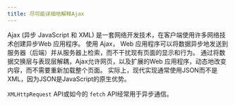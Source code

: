 ```yaml
---
title: 尽可能详细地解释Ajax
---
```


Ajax (异步 JavaScript 和 XML) 是一套网络开发技术，在客户端使用许多网络技术创建异步Web 应用程序。 使用 Ajax， Web 应用程序可以将数据异步地发送到服务器（后端）并从服务器上检索，而不干扰现有页面的显示和行为。 通过将数据交换层与表现层解耦，Ajax允许网页，以及扩展的Web 应用程序，动态地改变内容，而不需要重新加载整个页面。 实际上，现代实现通常使用JSON而不是XML，因为JSON是JavaScript的原生优势。

`XMLHttpRequest` API或如今的 `fetch` API经常用于异步通信。
